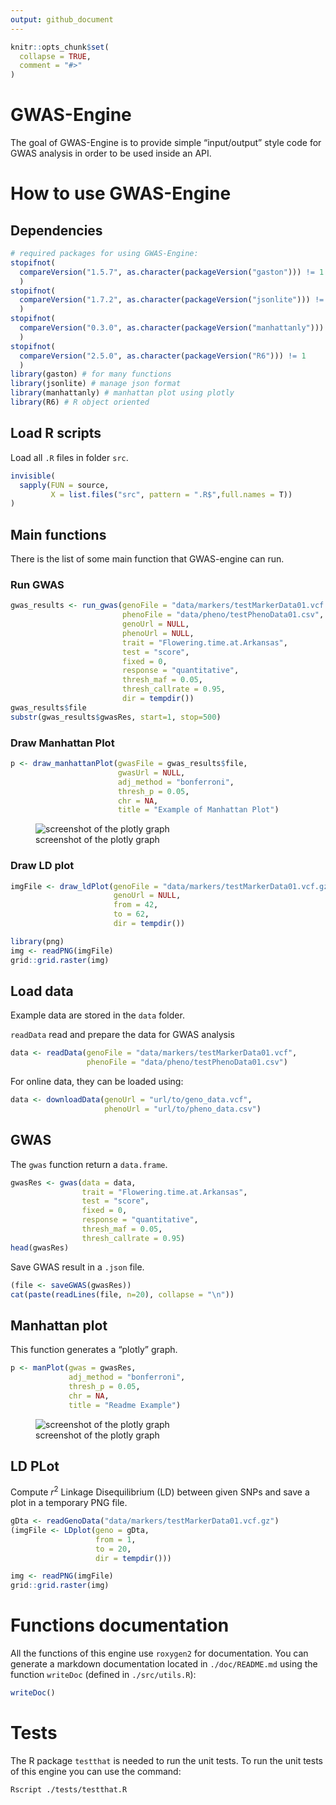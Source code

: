 ```yaml
---
output: github_document
---
```


<!-- README.md is generated from README.Rmd. Please edit that file -->

```r
knitr::opts_chunk$set(
  collapse = TRUE,
  comment = "#>"
)
```

# GWAS-Engine

<!-- badges: start -->
<!-- badges: end -->

The goal of GWAS-Engine is to provide simple "input/output" style code for GWAS analysis in order to be used inside an API.




# How to use GWAS-Engine


## Dependencies

```r
# required packages for using GWAS-Engine:
stopifnot(
  compareVersion("1.5.7", as.character(packageVersion("gaston"))) != 1
  )
stopifnot(
  compareVersion("1.7.2", as.character(packageVersion("jsonlite"))) != 1
  )
stopifnot(
  compareVersion("0.3.0", as.character(packageVersion("manhattanly"))) != 1
  )
stopifnot(
  compareVersion("2.5.0", as.character(packageVersion("R6"))) != 1
  )
library(gaston) # for many functions
library(jsonlite) # manage json format
library(manhattanly) # manhattan plot using plotly
library(R6) # R object oriented
```


## Load R scripts

Load all `.R` files in folder `src`.
 
```r
invisible(
  sapply(FUN = source,
         X = list.files("src", pattern = ".R$",full.names = T))
)
```

## Main functions

There is the list of some main function that GWAS-engine can run.

### Run GWAS

```r
gwas_results <- run_gwas(genoFile = "data/markers/testMarkerData01.vcf.gz",
                         phenoFile = "data/pheno/testPhenoData01.csv",
                         genoUrl = NULL,
                         phenoUrl = NULL,
                         trait = "Flowering.time.at.Arkansas",
                         test = "score",
                         fixed = 0,
                         response = "quantitative",
                         thresh_maf = 0.05,
                         thresh_callrate = 0.95,
                         dir = tempdir())
gwas_results$file
substr(gwas_results$gwasRes, start=1, stop=500)
```


### Draw Manhattan Plot

```r
p <- draw_manhattanPlot(gwasFile = gwas_results$file,
                        gwasUrl = NULL,
                        adj_method = "bonferroni",
                        thresh_p = 0.05,
                        chr = NA,
                        title = "Example of Manhattan Plot")
```

![screenshot of the plotly graph](README_files/manPlot.png)

### Draw LD plot

```r
imgFile <- draw_ldPlot(genoFile = "data/markers/testMarkerData01.vcf.gz",
                       genoUrl = NULL,
                       from = 42,
                       to = 62,
                       dir = tempdir()) 
```

```r
library(png)
img <- readPNG(imgFile)
grid::grid.raster(img)
```



## Load data

Example data are stored in the `data` folder.

`readData` read and prepare the data for GWAS analysis
```r
data <- readData(genoFile = "data/markers/testMarkerData01.vcf",
                 phenoFile = "data/pheno/testPhenoData01.csv")
```

For online data, they can be loaded using:

```r
data <- downloadData(genoUrl = "url/to/geno_data.vcf",
                     phenoUrl = "url/to/pheno_data.csv")
```


## GWAS

The `gwas` function return a `data.frame`.

```r
gwasRes <- gwas(data = data,
                trait = "Flowering.time.at.Arkansas",
                test = "score",
                fixed = 0,
                response = "quantitative",
                thresh_maf = 0.05,
                thresh_callrate = 0.95)
head(gwasRes)
```


Save GWAS result in a `.json` file.

```r
(file <- saveGWAS(gwasRes))
cat(paste(readLines(file, n=20), collapse = "\n"))
```

## Manhattan plot

This function generates a "plotly" graph.

```r
p <- manPlot(gwas = gwasRes,
             adj_method = "bonferroni",
             thresh_p = 0.05,
             chr = NA,
             title = "Readme Example")
```
![screenshot of the plotly graph](README_files/manPlot.png)




## LD PLot

Compute $r^2$ Linkage Disequilibrium (LD) between given SNPs and save a plot in a temporary PNG file.

```r
gDta <- readGenoData("data/markers/testMarkerData01.vcf.gz")
(imgFile <- LDplot(geno = gDta,
                   from = 1,
                   to = 20,
                   dir = tempdir()))
```


```r
img <- readPNG(imgFile)
grid::grid.raster(img)
```


# Functions documentation

All the functions of this engine use `roxygen2` for documentation. You can generate a markdown documentation located in `./doc/README.md` using the function `writeDoc` (defined in `./src/utils.R`):

```r
writeDoc()
```


# Tests

The R package `testthat` is needed to run the unit tests.
To run the unit tests of this engine you can use the command:

```sh
Rscript ./tests/testthat.R
```
